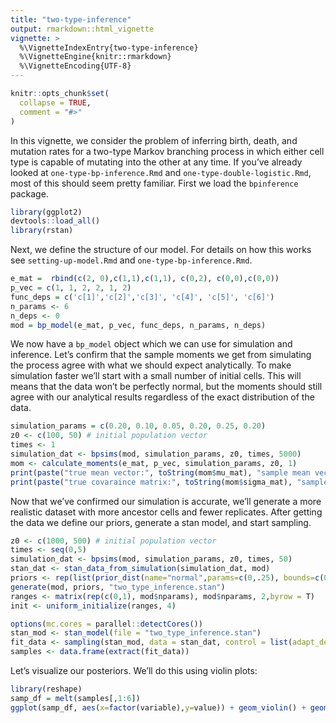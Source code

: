 ```yaml
---
title: "two-type-inference"
output: rmarkdown::html_vignette
vignette: >
  %\VignetteIndexEntry{two-type-inference}
  %\VignetteEngine{knitr::rmarkdown}
  %\VignetteEncoding{UTF-8}
---
```


```r
knitr::opts_chunk$set(
  collapse = TRUE,
  comment = "#>"
)
```

In this vignette, we consider the problem of inferring birth, death, and mutation rates for a two-type Markov branching process in which either cell type is capable of mutating into the other at any time. If you've already looked at `one-type-bp-inference.Rmd` and `one-type-double-logistic.Rmd`, most of this should seem pretty familiar.
First we load the `bpinference` package.

```r
library(ggplot2)
devtools::load_all()
library(rstan)
```

Next, we define the structure of our model. For details on how this works see `setting-up-model.Rmd` and `one-type-bp-inference.Rmd`.

```r
e_mat =  rbind(c(2, 0),c(1,1),c(1,1), c(0,2), c(0,0),c(0,0))
p_vec = c(1, 1, 2, 2, 1, 2)
func_deps = c('c[1]','c[2]','c[3]', 'c[4]', 'c[5]', 'c[6]')
n_params <- 6
n_deps <- 0
mod = bp_model(e_mat, p_vec, func_deps, n_params, n_deps)
```

We now have a `bp_model` object which we can use for simulation and inference. Let's confirm that the sample moments we get from simulating the process agree with what we should expect analytically. To make simulation faster we'll start with a small number of initial cells. This will means that the data won't be perfectly normal, but the moments should still agree with our analytical results regardless of the exact distribution of the data.

```r
simulation_params = c(0.20, 0.10, 0.05, 0.20, 0.25, 0.20)
z0 <- c(100, 50) # initial population vector
times <- 1
simulation_dat <- bpsims(mod, simulation_params, z0, times, 5000)
mom <- calculate_moments(e_mat, p_vec, simulation_params, z0, 1)
print(paste("true mean vector:", toString(mom$mu_mat), "sample mean vector:", toString(c(mean(simulation_dat$X1),mean(simulation_dat$X2))), sep=" "))
print(paste("true covaraince matrix:", toString(mom$sigma_mat), "sample mean vector:", toString(cov(simulation_dat[3:4])), sep=" "))
```

Now that we've confirmed our simulation is accurate, we'll generate a more realistic dataset with more ancestor cells and fewer replicates. After getting the data we define our priors, generate a stan model, and start sampling.

```r
z0 <- c(1000, 500) # initial population vector
times <- seq(0,5)
simulation_dat <- bpsims(mod, simulation_params, z0, times, 50)
stan_dat <- stan_data_from_simulation(simulation_dat, mod)
priors <- rep(list(prior_dist(name="normal",params=c(0,.25), bounds=c(0,5))),6)
generate(mod, priors, "two_type_inference.stan")
ranges <- matrix(rep(c(0,1), mod$nparams), mod$nparams, 2,byrow = T)
init <- uniform_initialize(ranges, 4)

options(mc.cores = parallel::detectCores())
stan_mod <- stan_model(file = "two_type_inference.stan")
fit_data <- sampling(stan_mod, data = stan_dat, control = list(adapt_delta = 0.95), chains = 4, refresh = 1, init =init)
samples <- data.frame(extract(fit_data))
```

Let's visualize our posteriors. We'll do this using violin plots:

```r
library(reshape)
samp_df = melt(samples[,1:6])
ggplot(samp_df, aes(x=factor(variable),y=value)) + geom_violin() + geom_hline(yintercept = .2) + geom_hline(yintercept = .1) + geom_hline(yintercept = .05) + geom_hline(yintercept = .25)
```